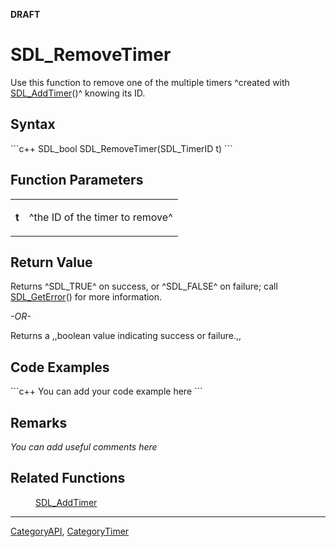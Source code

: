 <!-- pragma section-numbers off -->
<!-- pragma disable-camelcase -->
'''DRAFT'''

= SDL_RemoveTimer =
Use this function to remove one of the multiple timers ^created with [[SDL_AddTimer]]()^ knowing its ID.


== Syntax ==
```c++
SDL_bool SDL_RemoveTimer(SDL_TimerID t)
```

== Function Parameters ==
{|
|'''t'''
|^the ID of the timer to remove^
|}

== Return Value ==
Returns ^SDL_TRUE^ on success, or ^SDL_FALSE^ on failure; call [[SDL_GetError]]() for more information.

''-OR-''

Returns a ,,boolean value indicating success or failure.,,

== Code Examples ==
```c++
You can add your code example here
```

== Remarks ==
''You can add useful comments here''

== Related Functions ==
:[[SDL_AddTimer]]

----
[[CategoryAPI]], [[CategoryTimer]]
